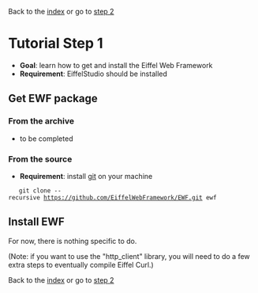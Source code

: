 Back to the [[README.wiki|index]] 
or go to [[step_2.wiki|step 2]]

= Tutorial Step 1 =
* '''Goal''': learn how to get and install the Eiffel Web Framework
* '''Requirement''': EiffelStudio should be installed

== Get EWF package ==
=== From the archive ===
* to be completed

=== From the source ===
* '''Requirement''': install [http://www.git-scm.org/ git] on your machine
	
	git clone --recursive https://github.com/EiffelWebFramework/EWF.git ewf

== Install EWF ==
For now, there is nothing specific to do.

(Note: if you want to use the "http_client" library, you will need to do a few extra steps to eventually compile Eiffel Curl.)

Back to the [[README.wiki|index]] 
or go to [[step_2.wiki|step 2]]


